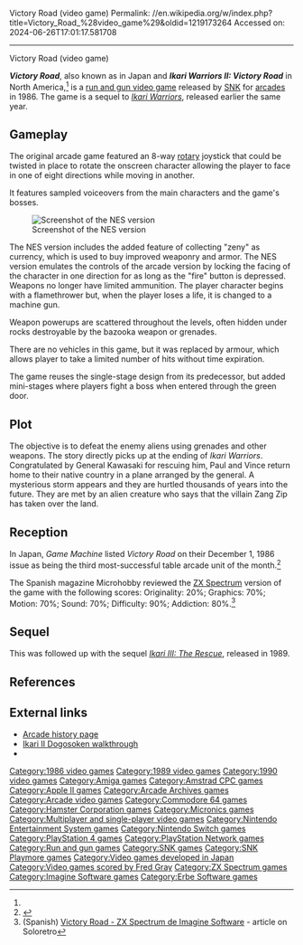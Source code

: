 Victory Road (video game)
Permalink: //en.wikipedia.org/w/index.php?title=Victory_Road_%28video_game%29&oldid=1219173264
Accessed on: 2024-06-26T17:01:17.581708



------
Victory Road (video game)
{{Infobox video game
|title = Victory Road
|image = Victory Road.png
|caption = English arcade poster
|developer = [[SNK]] (Arcade)<br>Paradise Software (Spectrum)<br>[[Micronics]] (NES)<ref name="HG101">{{Cite web|url=http://www.hardcoregaming101.net/ikari-warriors-ii-victory-road/|title=Ikari Warriors II: Victory Road – Hardcore Gaming 101}}</ref>
|publisher = '''Arcade''' <br> SNK <br> '''ZX Spectrum''' <br> [[Imagine Software]], Erbe Software S.A., IBSA
|designer =
|writer =
|artist =
|composer = Toshikazu Tanaka
|series = ''[[Ikari Warriors]]''
|engine =
|platforms = [[Arcade video game|Arcade]], [[Amiga]], [[Atari ST]], [[Commodore 64]], [[Apple II]], [[Nintendo Entertainment System|NES]], [[Amstrad CPC]], [[ZX Spectrum]], [[IBM PC compatible|IBM PC]]
|released='''Arcade''' <br>October 1986<ref>{{cite book |last1=Akagi |first1=Masumi |title=アーケードTVゲームリスト国内•海外編(1971–2005) |trans-title=Arcade TV Game List: Domestic • Overseas Edition (1971–2005) |date=October 13, 2006 |publisher=Amusement News Agency |language=ja |location=Japan |isbn=978-4990251215 |pages=18–9 |url=https://archive.org/details/ArcadeGameList1971-2005/page/n19/mode/2up}}</ref> <br> '''ZX Spectrum'''<br>1989<br>'''Atari ST'''<br>1988<br>'''Amiga'''<br>1989<br>'''NES'''{{vgrelease|JP|16 April 1988<ref>{{Cite web|url=https://www.famitsu.com/games/t/19724/|title=怒II DOGOSOKEN (FC)の関連情報 &#124; ゲーム・エンタメ最新情報のファミ通.com|website=www.famitsu.com}}</ref>|NA|April 1988<ref>{{cite magazine |title=Availability Update |magazine=[[Computer Entertainer]]|volume=7 |issue=2 |date=May 1988 |page=9 |url=https://retrocdn.net/images/0/05/ComputerEntertainer_US_Vol.7_02.pdf#page=9}}</ref>}}
|genre = [[Run and gun video game|Run and gun]]
|modes = Up to two players simultaneously
|arcade system =
}}

'''''Victory Road''''', also known as {{nihongo|'''''Dogō Sōken'''''|怒号層圏|lit. "Bellowing Atmosphere"}} in Japan and '''''Ikari Warriors II: Victory Road''''' in North America,<ref name="HG101"/> is a [[run and gun video game]] released by [[SNK]] for [[Arcade game|arcades]] in 1986. The game is a sequel to ''[[Ikari Warriors]]'', released earlier the same year.

==Gameplay==
The original arcade game featured an 8-way [[rotary switch|rotary]] joystick that could be twisted in place to rotate the onscreen character allowing the player to face in one of eight directions while moving in another.

It features sampled voiceovers from the main characters and the game's bosses.

[[Image:Ikari Warriors II for NES shop screenshot.png|frame|left|Screenshot of the NES version]]

The NES version includes the added feature of collecting "zeny" as currency, which is used to buy improved weaponry and armor. The NES version emulates the controls of the arcade version by locking the facing of the character in one direction for as long as the "fire" button is depressed. Weapons no longer have limited ammunition. The player character begins with a flamethrower but, when the player loses a life, it is changed to a machine gun.

Weapon powerups are scattered throughout the levels, often hidden under rocks destroyable by the bazooka weapon or grenades.

There are no vehicles in this game, but it was replaced by armour, which allows player to take a limited number of hits without time expiration.

The game reuses the single-stage design from its predecessor, but added mini-stages where players fight a boss when entered through the green door.

==Plot==
The objective is to defeat the enemy aliens using grenades and other weapons. The story directly picks up at the ending of ''Ikari Warriors''. Congratulated by General Kawasaki for rescuing him, Paul and Vince return home to their native country in a plane arranged by the general. A mysterious storm appears and they are hurtled thousands of years into the future. They are met by an alien creature who says that the villain Zang Zip has taken over the land.

==Reception==
In Japan, ''Game Machine'' listed ''Victory Road'' on their December 1, 1986 issue as being the third most-successful table arcade unit of the month.<ref>{{cite magazine|title=Game Machine's Best Hit Games 25 - テーブル型TVゲーム機 (Table Videos)|magazine=[[:ja:ゲームマシン|Game Machine]]|issue=297|publisher=[[:ja:アミューズメント通信社|Amusement Press, Inc.]]|date=1 December 1986|page=23|lang=ja}}</ref>

The Spanish magazine Microhobby reviewed the [[ZX Spectrum]] version of the game with the following scores: Originality: 20%; Graphics: 70%; Motion: 70%; Sound: 70%; Difficulty: 90%; Addiction: 80%.<ref>(Spanish) [https://www.soloretro.com/spectrum/victory-road-zx-spectrum-de-imagine-software-1989.php Victory Road - ZX Spectrum de Imagine Software] - article on Soloretro</ref>

==Sequel==
This was followed up with the sequel ''[[Ikari III: The Rescue]]'', released in 1989.

==References==
<references />

==External links==
* [http://www.arcade-history.com/?n=dogosoken&page=detail&id=657 Arcade history page]
* [https://web.archive.org/web/20090224195626/http://www.geocities.jp/famikonhitoritabi/ikari2/ikari2.html Ikari II Dogosoken walkthrough]
* {{WoS_game|id=5561}}

[[Category:1986 video games]]
[[Category:1989 video games]]
[[Category:1990 video games]]
[[Category:Amiga games]]
[[Category:Amstrad CPC games]]
[[Category:Apple II games]]
[[Category:Arcade Archives games]]
[[Category:Arcade video games]]
[[Category:Commodore 64 games]]
[[Category:Hamster Corporation games]]
[[Category:Micronics games]]
[[Category:Multiplayer and single-player video games]]
[[Category:Nintendo Entertainment System games]]
[[Category:Nintendo Switch games]]
[[Category:PlayStation 4 games]]
[[Category:PlayStation Network games]]
[[Category:Run and gun games]]
[[Category:SNK games]]
[[Category:SNK Playmore games]]
[[Category:Video games developed in Japan]]
[[Category:Video games scored by Fred Gray]]
[[Category:ZX Spectrum games]]
[[Category:Imagine Software games]]
[[Category:Erbe Software games]]